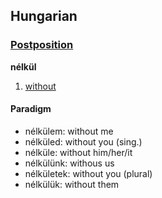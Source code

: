 ==Hungarian==
===[[Postposition]]===
'''nélkül'''

# [[without]]

====Paradigm====
*nélkülem: without me
*nélküled: without you (sing.)
*nélküle: without him/her/it
*nélkülünk: withous us
*nélkületek: without you (plural)
*nélkülük: without them